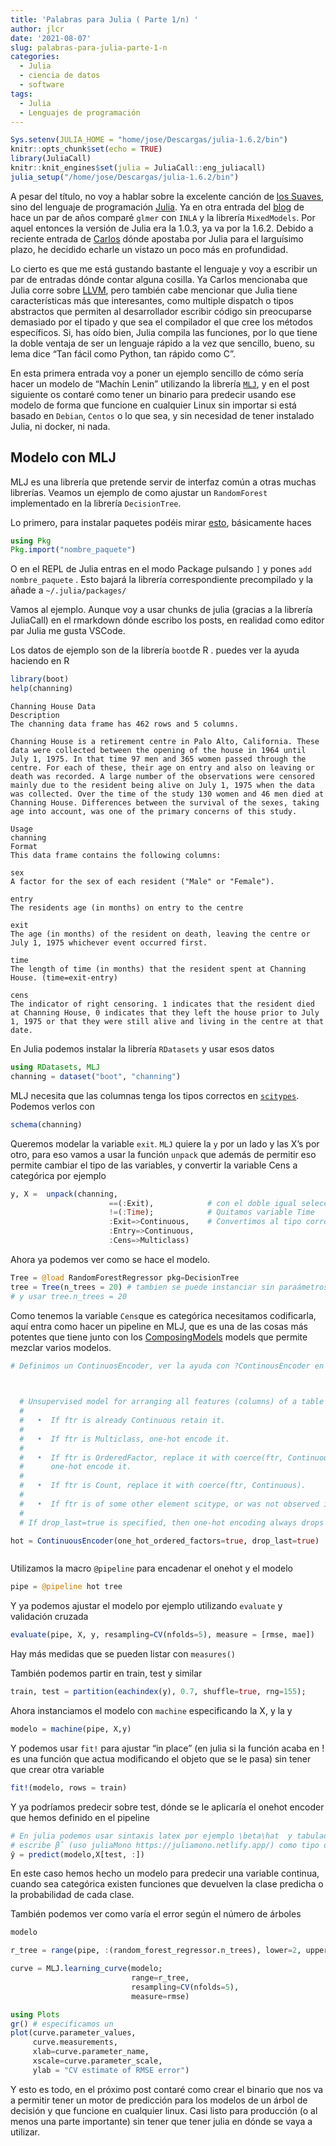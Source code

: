 ```yaml
---
title: 'Palabras para Julia ( Parte 1/n) '
author: jlcr
date: '2021-08-07'
slug: palabras-para-julia-parte-1-n
categories:
  - Julia
  - ciencia de datos
  - software
tags: 
  - Julia
  - Lenguajes de programación
---
```


```r
Sys.setenv(JULIA_HOME = "home/jose/Descargas/julia-1.6.2/bin")
knitr::opts_chunk$set(echo = TRUE)
library(JuliaCall)
knitr::knit_engines$set(julia = JuliaCall::eng_juliacall)
julia_setup("/home/jose/Descargas/julia-1.6.2/bin")
```

A pesar del título, no voy a hablar sobre la excelente canción de [los Suaves](https://youtu.be/WowU0UKaPyE), sino del lenguaje de programación [Julia](https://julialang.org/). Ya en otra entrada del [blog](https://muestrear-no-es-pecado.netlify.app/2019/03/06/glmer-vs-julia-vs-inla/) de hace un par de años comparé `glmer` con `INLA` y la librería `MixedModels`. Por aquel entonces la versión de Julia era la 1.0.3, ya va por la 1.6.2. Debido a reciente entrada de [Carlos](https://www.datanalytics.com/2021/07/14/mi-apuesta-para-el-larguisimo-plazo-julia/) dónde apostaba por Julia para el larguísimo plazo, he decidido echarle un vistazo un poco más en profundidad. 

Lo cierto es que me está gustando bastante el lenguaje y voy a escribir un par de entradas dónde contar alguna cosilla. Ya Carlos mencionaba que Julia corre sobre [LLVM](https://en.wikipedia.org/wiki/LLVM), pero también cabe mencionar que Julia tiene características más que interesantes, como multiple dispatch o tipos abstractos que permiten al desarrollador escribir código sin preocuparse demasiado por el tipado y que sea el compilador el que cree los métodos específicos. Si, has oído bien, Julia compila las funciones, por lo que tiene la doble ventaja de ser un lenguaje rápido a la vez que sencillo, bueno, su lema dice "Tan fácil como Python, tan rápido como C". 

En esta primera entrada voy a poner un ejemplo sencillo de cómo sería hacer un modelo de "Machín Lenin" utilizando la librería [`MLJ`](https://github.com/alan-turing-institute/MLJ.jl), y en el post siguiente os contaré como tener un binario para predecir usando ese modelo de forma que funcione en cualquier Linux sin importar si está basado en `Debian`, `Centos` o lo que sea, y sin necesidad de tener instalado Julia, ni docker, ni nada. 


## Modelo con MLJ 

MLJ es una librería que pretende servir de interfaz común a otras muchas librerías. Veamos un ejemplo de como ajustar un `RandomForest` implementado en la librería `DecisionTree`. 

Lo primero, para instalar paquetes podéis mirar [esto](http://pkgdocs.julialang.org/latest/getting-started/), básicamente haces 

```julia
using Pkg
Pkg.import("nombre_paquete")

```

O en el REPL de Julia entras en el modo Package pulsando `]`  y pones `add nombre_paquete` . Esto bajará la librería correspondiente precompilado y la añade a `~/.julia/packages/` 

Vamos al ejemplo. Aunque voy a usar chunks de julia (gracias a la librería JuliaCall) en el rmarkdown dónde escribo los posts, en realidad como editor par Julia me gusta VSCode. 

Los datos de ejemplo son de la librería `boot`de R . puedes ver la ayuda haciendo en R

```r
library(boot)
help(channing)

```

```
Channing House Data
Description
The channing data frame has 462 rows and 5 columns.

Channing House is a retirement centre in Palo Alto, California. These data were collected between the opening of the house in 1964 until July 1, 1975. In that time 97 men and 365 women passed through the centre. For each of these, their age on entry and also on leaving or death was recorded. A large number of the observations were censored mainly due to the resident being alive on July 1, 1975 when the data was collected. Over the time of the study 130 women and 46 men died at Channing House. Differences between the survival of the sexes, taking age into account, was one of the primary concerns of this study.

Usage
channing
Format
This data frame contains the following columns:

sex
A factor for the sex of each resident ("Male" or "Female").

entry
The residents age (in months) on entry to the centre

exit
The age (in months) of the resident on death, leaving the centre or July 1, 1975 whichever event occurred first.

time
The length of time (in months) that the resident spent at Channing House. (time=exit-entry)

cens
The indicator of right censoring. 1 indicates that the resident died at Channing House, 0 indicates that they left the house prior to July 1, 1975 or that they were still alive and living in the centre at that date.

```

En Julia podemos instalar la librería `RDatasets` y usar esos datos

```julia
using RDatasets, MLJ
channing = dataset("boot", "channing")


```


MLJ necesita que las columnas tenga los tipos correctos en [`scitypes`](https://github.com/JuliaAI/ScientificTypes.jl). Podemos verlos con 


```julia
schema(channing)

```

Queremos modelar la variable `exit`. `MLJ` quiere la `y` por un lado y las X's por otro, para eso vamos a usar la función `unpack` que además de permitir eso permite cambiar el tipo de las variables, y convertir la variable Cens a categórica por ejemplo

```julia
y, X =  unpack(channing,
                      ==(:Exit),            # con el doble igual seleccionamos la y
                      !=(:Time);            # Quitamos variable Time
                      :Exit=>Continuous,    # Convertimos al tipo correcto en scitypes
                      :Entry=>Continuous,
                      :Cens=>Multiclass)

```

Ahora ya podemos ver como se hace el modelo. 

```julia
Tree = @load RandomForestRegressor pkg=DecisionTree
tree = Tree(n_trees = 20) # tambien se puede instanciar sin paraámetros 
# y usar tree.n_trees = 20


```
Como tenemos la variable `Cens`que es categórica necesitamos codificarla, aquí entra como hacer un pipeline en MLJ, que es una de las cosas más potentes que tiene junto con los [ComposingModels](https://alan-turing-institute.github.io/MLJ.jl/stable/composing_models/) models que permite mezclar varios modelos. 

```julia
# Definimos un ContinuosEncoder, ver la ayuda con ?ContinousEncoder en el repl de julia

  

  # Unsupervised model for arranging all features (columns) of a table to have Continuous element scitype, by applying the following protocol to each feature ftr:
  # 
  #   •  If ftr is already Continuous retain it.
  # 
  #   •  If ftr is Multiclass, one-hot encode it.
  # 
  #   •  If ftr is OrderedFactor, replace it with coerce(ftr, Continuous) (vector of floating point integers), unless ordered_factors=false is specified, in which case
  #      one-hot encode it.
  # 
  #   •  If ftr is Count, replace it with coerce(ftr, Continuous).
  # 
  #   •  If ftr is of some other element scitype, or was not observed in fitting the encoder, drop it from the table.
  # 
  # If drop_last=true is specified, then one-hot encoding always drops the last class indicator colum

hot = ContinuousEncoder(one_hot_ordered_factors=true, drop_last=true)



```

Utilizamos la macro `@pipeline` para encadenar el onehot y el modelo

```julia
pipe = @pipeline hot tree

```

Y ya podemos ajustar el modelo por ejemplo utilizando `evaluate` y validación cruzada


```julia
evaluate(pipe, X, y, resampling=CV(nfolds=5), measure = [rmse, mae])

```

Hay más medidas que se pueden listar con `measures()`

También podemos partir en train, test y similar

```julia
train, test = partition(eachindex(y), 0.7, shuffle=true, rng=155);

```

Ahora instanciamos el modelo con `machine` especificando la X, y la y 

```julia
modelo = machine(pipe, X,y)
```
Y podemos usar `fit!` para ajustar "in place" (en julia si la función acaba en ! es una función que actua modificando el objeto que se le pasa) sin tener que crear otra variable 

```julia

fit!(modelo, rows = train)

```

Y ya podríamos predecir sobre test, dónde se le aplicaría el onehot encoder que hemos definido en el pipeline

```julia
# En julia podemos usar sintaxis latex por ejemplo \beta\hat  y tabulador despues de beta y hat en vscode 
# escribe β̂ (uso juliaMono https://juliamono.netlify.app/) como tipo de letra 
ŷ = predict(modelo,X[test, :])
```

En este caso hemos hecho un modelo para predecir una variable continua, cuando sea categórica  existen funciones que devuelven la clase predicha o la probabilidad de cada clase. 

También podemos ver como varía el error según el número de árboles


```julia
modelo

```

```julia
r_tree = range(pipe, :(random_forest_regressor.n_trees), lower=2, upper=20)


```
```julia

curve = MLJ.learning_curve(modelo;
                           range=r_tree,
                           resampling=CV(nfolds=5),
                           measure=rmse)

```

```julia
using Plots
gr() # especificamos un 
plot(curve.parameter_values,
     curve.measurements,
     xlab=curve.parameter_name,
     xscale=curve.parameter_scale,
     ylab = "CV estimate of RMSE error")
```
Y esto es todo, en el próximo post contaré como crear el binario que nos va a permitir tener un motor de predicción para los modelos de un árbol de decisión y que funcione en cualquier linux. Casi listo para producción (o al menos una parte importante) sin tener que tener julia en dónde se vaya a utilizar. 

